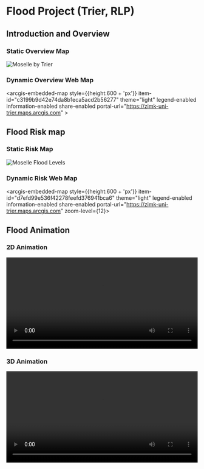 
# Flood Project (Trier, RLP)

## Introduction and Overview
### Static Overview Map
![Moselle by Trier](/portfolio/projects/flood/Moselle-by-Trier.png)

### Dynamic Overview Web Map
<Script type="module" src="https://js.arcgis.com/embeddable-components/4.32/arcgis-embeddable-components.esm.js" strategy="beforeInteractive"></Script>
<arcgis-embedded-map style={{height:600 + 'px'}} item-id="c3199b9d42e74da8b1eca5acd2b56277" theme="light" legend-enabled information-enabled share-enabled portal-url="https://zimk-uni-trier.maps.arcgis.com" ></arcgis-embedded-map>


## Flood Risk map
### Static Risk Map
![Moselle Flood Levels](/portfolio/projects/flood/Moselle-Flood-Levels.png)

### Dynamic Risk Web Map
<Script type="module" src="https://js.arcgis.com/embeddable-components/4.32/arcgis-embeddable-components.esm.js" strategy='beforeInteractive'></Script>
<arcgis-embedded-map style={{height:600 + 'px'}} item-id="d7efd99e536f42278feefd376941bca6" theme="light" legend-enabled information-enabled share-enabled portal-url="https://zimk-uni-trier.maps.arcgis.com" zoom-level={12}></arcgis-embedded-map>

## Flood Animation

### 2D Animation
<video width="100%" height="240" controls preload="metadata" loop>
  <source src="/geovis-portfolio/portfolio/projects/flood/2D-flood-animation.mp4" type="video/mp4" />
  {/* <track
    src="/path/to/captions.vtt"
    kind="subtitles"
    srcLang="en"
    label="English"
  /> */}
  Your browser does not support the video tag.
</video>

### 3D Animation
<video width="100%" height="240" controls preload="metadata" loop>
  <source src="/geovis-portfolio/portfolio/projects/flood/3D-flood-animation.mp4" type="video/mp4" />
  {/* <track
    src="/path/to/captions.vtt"
    kind="subtitles"
    srcLang="en"
    label="English"
  /> */}
  Your browser does not support the video tag.
</video>